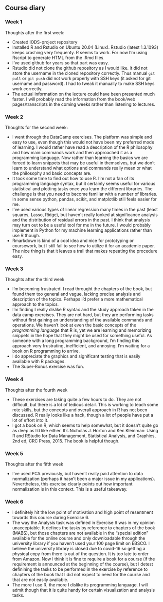 ## Course diary

### Week 1

Thoughts after the first week:

* Created IODS-project repository
* Installed R and Rstudio on Ubuntu 20.04 (Linux).  Rstudio (latest
  1.3.1093) keeps crashing very frequenty.  R seems to work.  For now
  I'm using Rscript to generate HTML from the .Rmd files.
* I've used github for years so that part was easy.
* Rstudio did not clone the github repository as I would like.  It did not
  store the username in the cloned repository correctly. Thus manual
  ``git pull`` or ``git push`` did not work properly with SSH keys (it asked
  for git username and password).  I had to tweak it manually to make
  SSH keys work correctly.
* The actual information on the lecture could have been presented much
  faster. I will probably read the information from the book/web
  pages/transcripts in the coming weeks rather than listening to
  lectures.

### Week 2

Thoughts for the second week:

* I went through the DataCamp exercises.  The platform was simple and
  easy to use, even though this would not have been my preferred mode
  of learning.  I would rather have read a description of the R
  philosophy and how main commands work and then approached it as a
  programming language.  Now rather than learning the basics we are
  forced to learn snippets that may be useful in themselves, but we
  don't learn to understand what options and commands really mean or
  what the philosophy and basic concepts are.
* It took some time to find out how to use R.  I'm not a fan of its
  programming language syntax, but it certainly seems useful for various
  statistical and plotting tasks once you learn the different libraries.
  The challenge is that you need to become familiar with a number of
  libraries.  In some sense python, pandas, scikit, and matplotlib still
  feels easier for me.
* I've used various types of linear regression many times in the past
  (least squares, Lasso, Ridge), but haven't really looked at
  significance analysis and the distribution of residual errors in the
  past.  I think that analysis may turn out to be a useful tool for me
  in the future.  I would probably implement in Python for my machine
  learning applications rather than use R though.
* Rmarkdown is kind of a cool idea and nice for prototyping or coursework,
  but I still fail to see how to utilize it for an academic paper.  The nice
  thing is that it leaves a trail that makes repeating the procedure easy.

### Week 3

Thoughts after the third week

* I'm becoming frustrated.  I read throught the chapters of the book,
  but found them too general and vague, lacking precise analysis and
  description of the topics.  Perhaps I'd prefer a more mathematical
  approach to the topics.
* I'm finding I really dislike R syntax and the study approach taken
  in the data camp exercises.  They are not hard, but they are
  performing tasks without first gaining an understanding of the
  available commands and operations.  We haven't look at even the
  basic concepts of the *programming language* that R is, yet we are
  learning and memorizing snippets in the hope that they might be used
  for something useful.  As someone with a long programming
  background, I'm finding this approach very frustrating, inefficient,
  and annoying.  I'm waiting for a book on R programming to arrive.
* I do appreciate the graphics and significant testing that is easily
  available with R packages.
* The Super-Bonus exercise was fun.

### Week 4

Thoughts after the fourth week

* These exercises are taking quite a few hours to do.  They are not difficult,
  but there is a lot of tedious detail.  This is working to teach some
  rote skills, but the concepts and overall approach in R has not been
  discussed.  R really looks like a hack, though a lot of people have
  put a lot of effort into it.
* I got a book on R, which seems to help somewhat, but it doesn't
  quite go as deep as I'd like either.  It's Nicholas J. Horton and
  Ken Kleinman: Using R and RStudio for Data Management, Statistical
  Analysis, and Graphics, 2nd ed, CRC Press, 2015.  The book is helpful
  though.

### Week 5

Thoughts after the fifth week

* I've used PCA previously, but haven't really paid attention to data
  normalization (perhaps it hasn't been a major issue in my
  applications).  Nevertheless, this exercise clearly points out how
  important normalization is in this context.  This is a useful takeaway.

### Week 6

* I definitely hit the low point of motivation and high point of
  resentment towards this course during Exercise 6.
* The way the Analysis task was defined in Exercise 6 was in my
  opinion unacceptable.  It defines the tasks by reference to chapters
  of the book (MABS), but those chapters are not available in the
  "special edition" available for the online course and only
  downloadable through the university library if you haven't used your
  100 page limit on EBSCO.  I believe the university library is closed
  due to covid-19 so getting a physical copy from there is out of the
  question.  It is too late to order from Amazon.  Now I think it is
  fine to require a book for a course (if the requirement is announced
  at the beginning of the course), but I detest definining the tasks
  to be performed in the exercise by reference to chapters of the book
  that I did not expect to need for the course and that are not easily
  available.
* The more I use R, the more I dislike its programming language.  I
  will admit though that it is quite handy for certain visualization
  and analysis tasks.